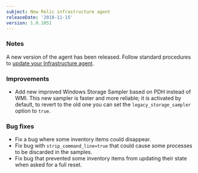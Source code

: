 ```yaml
---
subject: New Relic infrastructure agent
releaseDate: '2018-11-15'
version: 1.0.1051
---
```


### Notes

A new version of the agent has been released. Follow standard procedures to [update your Infrastructure agent](/docs/infrastructure/new-relic-infrastructure/installation/update-infrastructure-agent).

### Improvements

* Add new improved Windows Storage Sampler based on PDH instead of WMI. This new sampler is faster and more reliable; it is activated by default, to revert to the old one you can set the `legacy_storage_sampler` option to `true`.

### Bug fixes

* Fix a bug where some inventory items could disappear.
* Fix bug with `strip_command_line=true` that could cause some processes to be discarded in the samples.
* Fix bug that prevented some inventory items from updating their state when asked for a full reset.
